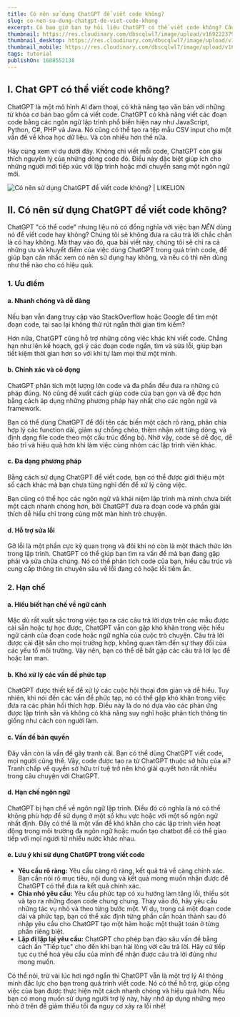 ```yaml
---
title: Có nên sử dụng ChatGPT để viết code không?
slug: co-nen-su-dung-chatgpt-de-viet-code-khong
excerpt: Có bao giờ bạn tự hỏi liệu ChatGPT có thể viết code không? Câu trả lời là có. Thế nhưng điều gì cũng có 2 mặt.
thumbnail: https://res.cloudinary.com/dbscqlwl7/image/upload/v1692223795/blogs/cach-chatgpt-giup-ban-viet-code/gpt-thumbnail_bmraxi.png
thumbnail_desktop: https://res.cloudinary.com/dbscqlwl7/image/upload/v1692223795/blogs/cach-chatgpt-giup-ban-viet-code/gpt-thumbnail_bmraxi.png
thumbnail_mobile: https://res.cloudinary.com/dbscqlwl7/image/upload/v1692223796/blogs/cach-chatgpt-giup-ban-viet-code/gpt-thumbnail_mobile_lqo0l2.png
tags: tutorial
publishOn: 1688552138
---
```


## I. Chat GPT có thể viết code không?

ChatGPT là một mô hình AI đàm thoại, có khả năng tạo văn bản với những từ khóa cơ bản bao gồm cả viết code. ChatGPT có khả năng viết các đoạn code bằng các ngôn ngữ lập trình phổ biến hiện nay như JavaScript, Python, C#, PHP và Java. Nó cũng có thể tạo ra tệp mẫu CSV input cho một vấn đề về khoa học dữ liệu. Và còn nhiều hơn thế nữa.

Hãy cùng xem ví dụ dưới đây. Không chỉ viết mỗi code, ChatGPT còn giải thích nguyên lý của những dòng code đó. Điều này đặc biệt giúp ích cho những người mới tiếp xúc với lập trình hoặc mới chuyển sang một ngôn ngữ mới.

![Có nên sử dụng ChatGPT để viết code không? | LIKELION](https://res.cloudinary.com/dbscqlwl7/image/upload/v1688559024/blogs/cach-chatgpt-giup-ban-viet-code/image_201_vrhnyw.png)

## II. Có nên sử dụng ChatGPT để viết code không?

ChatGPT "có thể code" nhưng liệu nó có đồng nghĩa với việc bạn _NÊN_ dùng nó để viết code hay không? Chúng tôi sẽ không đưa ra câu trả lời chắc chắn là có hay không. Mà thay vào đó, qua bài viết này, chúng tôi sẽ chỉ ra cả những ưu và khuyết điểm của việc dùng ChatGPT trong quá trình code, để giúp bạn cân nhắc xem có nên sử dụng hay không, và nếu có thì nên dùng như thế nào cho có hiệu quả.

### 1. Ưu điểm

#### a. Nhanh chóng và dễ dàng

Nếu bạn vẫn đang truy cập vào StackOverflow hoặc Google để tìm một đoạn code, tại sao lại không thử rút ngắn thời gian tìm kiếm?

Hơn nữa, ChatGPT cũng hỗ trợ những công việc khác khi viết code. Chẳng hạn như lên kế hoạch, gợi ý các đoạn code ngắn, tìm và sửa lỗi, giúp bạn tiết kiệm thời gian hơn so với khi tự làm mọi thứ một mình.

#### b. Chính xác và cô đọng

ChatGPT phân tích một lượng lớn code và đa phần đều đưa ra những cú pháp đúng. Nó cũng đề xuất cách giúp code của bạn gọn và dễ đọc hơn bằng cách áp dụng những phương pháp hay nhất cho các ngôn ngữ và framework.

Bạn có thể dùng ChatGPT để đổi tên các biến một cách rõ ràng, phân chia hợp lý các function dài, giảm sự chồng chéo, thêm nhận xét từng dòng, và định dạng file code theo một cấu trúc đồng bộ. Nhờ vậy, code sẽ dễ đọc, dễ bảo trì và hiệu quả hơn khi làm việc cùng nhóm các lập trình viên khác.

#### c. Đa dạng phương pháp

Bằng cách sử dụng ChatGPT để viết code, bạn có thể được giới thiệu một số cách khác mà bạn chưa từng nghĩ đến để xử lý công việc.

Bạn cũng có thể học các ngôn ngữ và khái niệm lập trình mà mình chưa biết một cách nhanh chóng hơn, bởi ChatGPT đưa ra đoạn code và phần giải thích dễ hiểu chỉ trong cùng một màn hình trò chuyện.

#### d. Hỗ trợ sửa lỗi

Gỡ lỗi là một phần cực kỳ quan trọng và đôi khi nó còn là một thách thức lớn trong lập trình. ChatGPT có thể giúp bạn tìm ra vấn đề mà bạn đang gặp phải và sửa chữa chúng. Nó có thể phân tích code của bạn, hiểu cấu trúc và cung cấp thông tin chuyên sâu về lỗi đang có hoặc lỗi tiềm ẩn.

### 2. Hạn chế

#### a. Hiểu biết hạn chế về ngữ cảnh

Mặc dù rất xuất sắc trong việc tạo ra các câu trả lời dựa trên các mẫu được cài sẵn hoặc tự học được, ChatGPT vẫn còn gặp khó khăn trong việc hiểu ngữ cảnh của đoạn code hoặc ngữ nghĩa của cuộc trò chuyện. Câu trả lời được cài đặt sẵn cho mọi trường hợp, không quan tâm đến sự thay đổi của các yếu tố môi trường. Vậy nên, bạn có thể dễ bắt gặp các câu trả lời lạc đề hoặc lan man.

#### b. Khó xử lý các vấn đề phức tạp

ChatGPT được thiết kế để xử lý các cuộc hội thoại đơn giản và dễ hiểu. Tuy nhiên, khi nói đến các vấn đề phức tạp, nó có thể gặp khó khăn trong việc đưa ra các phản hồi thích hợp. Điều này là do nó dựa vào các phản ứng được lập trình sẵn và không có khả năng suy nghĩ hoặc phân tích thông tin giống như cách con người làm.

#### c. Vấn đề bản quyền

Đây vẫn còn là vấn đề gây tranh cãi. Bạn có thể dùng ChatGPT viết code, mọi người cũng thế. Vậy, code được tạo ra từ ChatGPT thuộc sở hữu của ai? Tranh chấp về quyền sở hữu trí tuệ trở nên khó giải quyết hơn rất nhiều trong câu chuyện với ChatGPT.

#### d. Hạn chế ngôn ngữ

ChatGPT bị hạn chế về ngôn ngữ lập trình. Điều đó có nghĩa là nó có thể không phù hợp để sử dụng ở một số khu vực hoặc với một số ngôn ngữ nhất định. Đây có thể là một vấn đề khó khăn cho các lập trình viên hoạt động trong môi trường đa ngôn ngữ hoặc muốn tạo chatbot để có thể giao tiếp với mọi người từ nhiều nước khác nhau.

#### e. Lưu ý khi sử dụng ChatGPT trong viết code

- **Yêu cầu rõ ràng:** Yêu cầu càng rõ ràng, kết quả trả về càng chính xác. Bạn cần nói rõ mục tiêu, nội dung và kết quả mong muốn nhận được để ChatGPT có thể đưa ra kết quả chính xác.
- **Chia nhỏ yêu cầu:** Yêu cầu phức tạp có xu hướng làm tăng lỗi, thiếu sót và tạo ra những đoạn code chung chung. Thay vào đó, hãy yêu cầu những tác vụ nhỏ và theo từng bước một. Ví dụ, trong cả một đoạn code dài và phức tạp, bạn có thể xác định từng phần cần hoàn thành sau đó nhập yêu cầu cho ChatGPT tạo một hàm hoặc một thuật toán ở từng phần riêng biệt.
- **Lặp đi lặp lại yêu cầu:** ChatGPT cho phép bạn đào sâu vấn đề bằng cách ấn "Tiếp tục" cho đến khi bạn hài lòng với câu trả lời. Hãy cứ tiếp tục cụ thể hoá yêu cầu của mình để nhận được câu trả lời đúng như mong muốn.

Có thể nói, trừ vài lúc hơi ngớ ngẩn thì ChatGPT vẫn là một trợ lý AI thông minh đắc lực cho bạn trong quá trình viết code. Nó có thể hỗ trợ, giúp công việc của bạn được thực hiện một cách nhanh chóng và hiệu quả hơn. Nếu bạn có mong muốn sử dụng người trợ lý này, hãy nhớ áp dụng những mẹo nhỏ ở trên để giảm thiểu tối đa nguy cơ xảy ra lỗi nhé!
